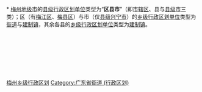 [[Category:梅州乡级行政区划|]]
[[Category:广东省街道_(行政区划)|Category:广东省街道 (行政区划)]]
{{catmore|梅州市|广东省梅州市}}
<br>{{hideh
|Head = [[梅州市|梅州]][[:Category:梅州区县市|各区县市]]所辖[[:Category:梅州街道_(行政区划)|街道]]与[[:Category:梅州建制镇|镇]]
|FrameStyle   = border:solid 1px #000080;
|HeadStyle    = text-align:center;background:transparent;
|ContentStyle = background: #99CCFF;
}}<br>
* [[梅州市|梅州地级市]]的[[县级行政区|县级行政区划单位]]类型为“'''区县市'''”（即[[市辖区|市辖区]]、县与[[县级市|县级市]]三类）；区（有[[梅江区|梅江区]]、[[梅县区|梅县区]]）与市（仅[[兴宁市|县级兴宁市]]）的[[乡级行政区划|乡级行政区划单位]]类型为[[街道_(行政区划)|街道]]与[[镇|建制镇]]，其余各县的[[乡级行政区划|乡级行政区划单位]]类型为[[镇|建制镇]]。
{{乡级行政区划分类说明}}<br>
{{梅州市梅江区行政区划|state =expanded}}<br>
{{梅州市梅县区行政区划|state =expanded}}<br>
{{兴宁市行政区划|state =expanded}}<br>
{{大埔县行政区划|state =expanded}}<br>
{{丰顺县行政区划|state =expanded}}<br>
{{五华县行政区划|state =expanded}}<br>
{{平远县行政区划|state =expanded}}<br>
{{蕉岭县行政区划|state =expanded}}
{{hidef}}